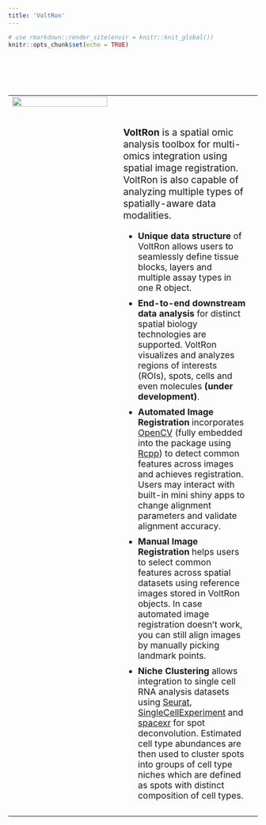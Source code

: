 ```yaml
---
title: 'VoltRon'
---
```


<style>
.title{
  display: none;
}
body {
  text-align: justify;
}
.center {
  display: block;
  margin-left: auto;
  margin-right: auto;
}
.main-container {
  max-width: 1200px;
  margin-left: auto;
  margin-right: auto;
}
p.maintext {
  font-size: 1.2em;
}
table td, table td * {
    vertical-align: top;
}
ul.maintext2 {
  font-size: 1.1em; 
}
il.maintext2 {
  font-size: 1.1em; 
}
</style>

```r
# use rmarkdown::render_site(envir = knitr::knit_global())
knitr::opts_chunk$set(echo = TRUE)
```

<br>
<br>

<!-- ## VoltRon: An R package for Spatial Data Analysis and Integration -->

<br>

   <!-- <br> -->
   <!-- <br> -->
   <!-- <p class="maintext"> <strong> VoltRon </strong> is a spatial omic analysis toolbox for multi-omics integration using spatial image registration. VoltRon is also capable of analyzing multiple types of spatially-aware data modalities.</p> -->
   <!-- <ul class="maintext2"> -->
   <!--   <li style="padding-bottom: 10px"> -->
   <!--    <strong> Unique data structure </strong> of VoltRon allows users to seamlessly define tissue blocks, layers and multiple assay types in one R object. -->
   <!--   </li> -->
   <!--   <li style="padding-bottom: 10px"> -->
   <!--    <strong> End-to-end downstream data analysis </strong> for distinct spatial biology technologies are supported. VoltRon visualizes and analyzes regions of interests (ROIs), spots, cells and even molecules **(under development)**. -->
   <!--   </li> -->
   <!--  <li style="padding-bottom: 10px"> -->
   <!--    <strong> Automated Image Registration </strong> incorporates <a href="https://opencv.org/">OpenCV</a> (fully embedded into the package using <a href="https://www.rcpp.org/">Rcpp</a>) to detect common features across images and achieves registration. Users may interact with built-in mini shiny apps to change alignment parameters and validate alignment accuracy.  -->
   <!--  </li> -->
   <!--  <li style="padding-bottom: 10px"> -->
   <!--    <strong> Manual Image Registration </strong> helps users to select common features across spatial datasets using reference images stored in VoltRon objects. In case automated image registration doesn't work, you can still align images by manually picking landmark points. -->
   <!--  </li> -->
   <!--  <li style="padding-bottom: 10px"> -->
   <!--    <strong> Niche Clustering </strong> allows integration to single cell RNA analysis datasets using <a href="https://satijalab.org/seurat/">Seurat</a>, <a href="https://www.bioconductor.org/packages/release/bioc/vignettes/SingleCellExperiment/inst/doc/intro.html">SingleCellExperiment</a> and <a href="https://github.com/dmcable/spacexr">spacexr</a> for spot deconvolution. Estimated cell type abundances are then used to cluster spots into groups of cell type niches which are defined as spots with distinct composition of cell types.   -->
   <!--  </li> -->
   <!-- </ul> -->

   <!-- <img width="100%" height="100%" src="https://bimsbstatic.mdc-berlin.de/landthaler/VoltRon/Package/images/voltron_framework.png" class="center"> -->

   
<table>
  <tr>
   <td style = "width:44%;">
      <img width="100%" height="100%" src="https://bimsbstatic.mdc-berlin.de/landthaler/VoltRon/Package/images/main.png" class="center">
   </td>
   <td style = "width:3%;">
   </td>
   <td style = "width:53%;">
   <br>
   <br>
   <p class="maintext"> <strong> VoltRon </strong> is a spatial omic analysis toolbox for multi-omics integration using spatial image registration. VoltRon is also capable of analyzing multiple types of spatially-aware data modalities.</p>
   <ul class="maintext2">
     <li style="padding-bottom: 10px">
      <strong> Unique data structure </strong> of VoltRon allows users to seamlessly define tissue blocks, layers and multiple assay types in one R object.
     </li>
     <li style="padding-bottom: 10px">
      <strong> End-to-end downstream data analysis </strong> for distinct spatial biology technologies are supported. VoltRon visualizes and analyzes regions of interests (ROIs), spots, cells and even molecules **(under development)**.
     </li>
    <li style="padding-bottom: 10px">
      <strong> Automated Image Registration </strong> incorporates <a href="https://opencv.org/">OpenCV</a> (fully embedded into the package using <a href="https://www.rcpp.org/">Rcpp</a>) to detect common features across images and achieves registration. Users may interact with built-in mini shiny apps to change alignment parameters and validate alignment accuracy.
    </li>
    <li style="padding-bottom: 10px">
      <strong> Manual Image Registration </strong> helps users to select common features across spatial datasets using reference images stored in VoltRon objects. In case automated image registration doesn't work, you can still align images by manually picking landmark points.
    </li>
    <li style="padding-bottom: 10px">
      <strong> Niche Clustering </strong> allows integration to single cell RNA analysis datasets using <a href="https://satijalab.org/seurat/">Seurat</a>, <a href="https://www.bioconductor.org/packages/release/bioc/vignettes/SingleCellExperiment/inst/doc/intro.html">SingleCellExperiment</a> and <a href="https://github.com/dmcable/spacexr">spacexr</a> for spot deconvolution. Estimated cell type abundances are then used to cluster spots into groups of cell type niches which are defined as spots with distinct composition of cell types.
    </li>
   </ul>
   </td>
   <td>
   </td>
  </tr>
</table>
